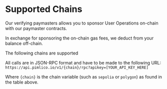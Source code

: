 
# Supported Chains

Our verifying paymasters allows you to sponsor User Operations on-chain with our paymaster contracts. 

In exchange for sponsoring the on-chain gas fees, we deduct from your balance off-chain.

The following chains are supported

<SupportedChains />

All calls are in JSON-RPC format and have to be made to the following URL: `https://api.pimlico.io/v1/{chain}/rpc?apikey=[YOUR_API_KEY_HERE]`

Where `{chain}` is the chain variable (such as `sepolia` or `polygon`) as found in the table above.